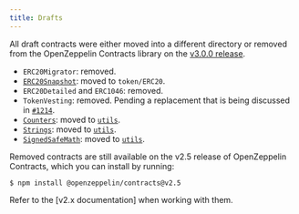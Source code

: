 ```yaml
---
title: Drafts
---
```


All draft contracts were either moved into a different directory or removed from the OpenZeppelin Contracts library on the [v3.0.0 release](https://forum.openzeppelin.com/t/openzeppelin-contracts-v3-0-beta-release/2256).

* `ERC20Migrator`: removed.
* [`ERC20Snapshot`](/contracts/4.x/api/token/ERC20#ERC20Snapshot): moved to `token/ERC20`.
* `ERC20Detailed` and `ERC1046`: removed.
* `TokenVesting`: removed. Pending a replacement that is being discussed in [`#1214`](https://github.com/OpenZeppelin/openzeppelin-contracts/issues/1214).
* [`Counters`](/contracts/4.x/api/utils#Counters): moved to [`utils`](/contracts/4.x/api/utils).
* [`Strings`](/contracts/4.x/api/utils#Strings): moved to [`utils`](/contracts/4.x/api/utils).
* [`SignedSafeMath`](/contracts/4.x/api/utils#SignedSafeMath): moved to [`utils`](/contracts/4.x/api/utils).

Removed contracts are still available on the v2.5 release of OpenZeppelin Contracts, which you can install by running:

```console
$ npm install @openzeppelin/contracts@v2.5
```

Refer to the [v2.x documentation] when working with them.
